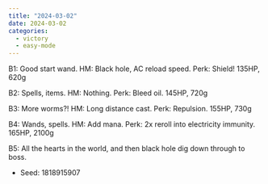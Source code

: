```yaml
---
title: "2024-03-02"
date: 2024-03-02
categories:
  - victory
  - easy-mode
---
```


B1: Good start wand. HM: Black hole, AC reload speed. Perk: Shield! 135HP, 620g

B2: Spells, items. HM: Nothing. Perk: Bleed oil. 145HP, 720g

B3: More worms?! HM: Long distance cast. Perk: Repulsion. 155HP, 730g

B4: Wands, spells. HM: Add mana. Perk: 2x reroll into electricity immunity. 165HP, 2100g

B5: All the hearts in the world, and then black hole dig down through to boss.

- Seed: 1818915907